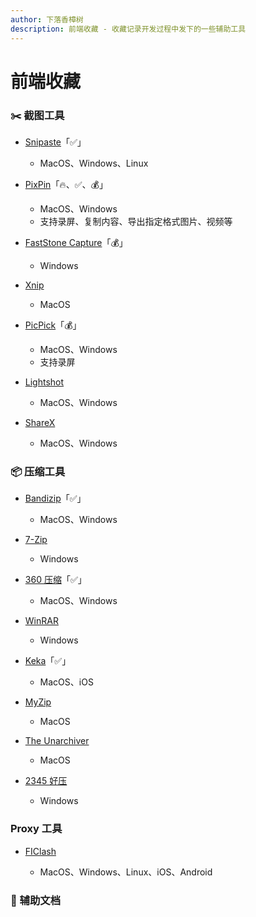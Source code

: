 ```yaml
---
author: 下落香樟树
description: 前端收藏 - 收藏记录开发过程中发下的一些辅助工具
---
```


# 前端收藏

### ✂️ 截图工具

- [Snipaste](https://zh.snipaste.com/)「✅」

    - MacOS、Windows、Linux

- [PixPin](https://pixpin.cn/)「🔥、✅、💰」

    - MacOS、Windows
    - 支持录屏、复制内容、导出指定格式图片、视频等

- [FastStone Capture](https://www.faststonecapture.cn/)「💰」

    - Windows

- [Xnip](https://zh.xnipapp.com/)

    - MacOS

- [PicPick](https://picpick.app/zh/)「💰」

    - MacOS、Windows
    - 支持录屏

- [Lightshot](https://app.prntscr.com/zh-cn/index.html)

    - MacOS、Windows

- [ShareX](https://getsharex.com/)
    - MacOS、Windows

### 📦 压缩工具

- [Bandizip](https://www.bandisoft.com/bandizip/)「✅」
    - MacOS、Windows
- [7-Zip](https://www.7-zip.org/)

    - Windows

- [360 压缩](https://yasuo.360.cn/)「✅」

    - MacOS、Windows

- [WinRAR](https://www.winrar.com.cn/)

    - Windows

- [Keka](https://www.keka.io/zh-cn/)「✅」

    - MacOS、iOS

- [MyZip](https://www.myzip.vip/)

    - MacOS

- [The Unarchiver](https://theunarchiver.com/)

    - MacOS

- [2345 好压](https://www.2345haoya.top/)
    - Windows

### Proxy 工具

- [FIClash](https://github.com/chen08209/FlClash/releases)

    - MacOS、Windows、Linux、iOS、Android

<!-- - [Clash Verge Rev](https://www.clashverge.dev/)

    - MacOS、Windows、Linux

- [Clash Nyanpasu](https://nyanpasu.elaina.moe/zh-CN/)

    - MacOS、Windows、Linux

- [Karing](https://getkaring.com/)

    - MacOS、Windows、Android、iOS

- [Mihomo Party L1](https://mihomo.party/)
- [Mihomo Party L2](https://mihomoparty.net/)
    - MacOS、Windows、Linux -->

### 📝 辅助文档
